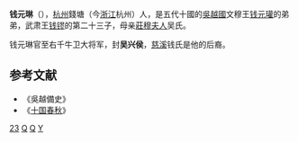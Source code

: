 '''钱元琳'''（{{bd|899年||？|catIdx=Q}}），[[杭州|杭州]]錢塘（今[[浙江|浙江]]杭州）人，是五代十國的[[吳越國|吳越國]]文穆王[[钱元瓘|钱元瓘]]的弟弟，武肃王[[钱镠|钱镠]]的第二十三子，母亲[[莊穆夫人|莊穆夫人]]吴氏。

钱元琳官至右千牛卫大将军，封'''吴兴侯'''，[[慈溪|慈溪]]钱氏是他的后裔。
==参考文献==
*《吳越備史》
*《[[十国春秋|十国春秋]]》

[[Category:钱镠儿子|23]]
[[Category:五代十国官员|Q]]
[[Category:杭州人|Q]]
[[Category:钱姓|Y]]